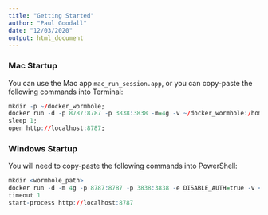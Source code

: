 ```yaml
---
title: "Getting Started"
author: "Paul Goodall"
date: "12/03/2020"
output: html_document
---
```


### Mac Startup

You can use the Mac app `mac_run_session.app`, or you can copy-paste the following commands into Terminal:

```r
mkdir -p ~/docker_wormhole;
docker run -d -p 8787:8787 -p 3838:3838 -m=4g -v ~/docker_wormhole:/home/rstudio/docker_wormhole -e DISABLE_AUTH=true hercules123/goodsy_nyc_taxis;
sleep 1;
open http://localhost:8787;
```

### Windows Startup

You will need to copy-paste the following commands into PowerShell:

```r
mkdir <wormhole_path>
docker run -d -m 4g -p 8787:8787 -p 3838:3838 -e DISABLE_AUTH=true -v <wormhole_path>:/home/rstudio/docker_wormhole hercules123/goodsy_nyc_taxis
timeout 1
start-process http://localhost:8787
```
